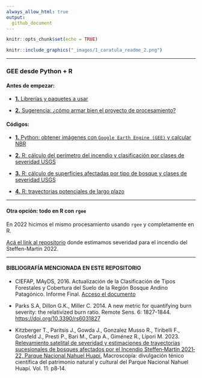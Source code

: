 ```yaml
---
always_allow_html: true
output:
  github_document
---
```


```r
knitr::opts_chunk$set(echo = TRUE)
```

```r

knitr::include_graphics("_images/1_caratula_readme_2.png")

```

----------------------------------------

### **GEE desde Python + R**

#### **Antes de empezar:**

- [**1.** Librerías y paquetes a usar](https://github.com/romina-gonzalez-musso/Severidad_incendios/blob/main/_mds/4_Librerias.md)

- [**2.** Sugerencia: ¿cómo armar bien el proyecto de procesamiento?](https://github.com/romina-gonzalez-musso/Severidad_incendios/blob/main/_mds/5_Proyecto.md)

#### **Códigos:**

- [**1.** Python: obtener imágenes con `Google Earth Engine (GEE)` y calcular NBR](https://github.com/romina-gonzalez-musso/Severidad_incendios/tree/main/_mds/1_Python_notebooks_GEE.md)

- [**2.** R: cálculo del perímetro del incendio y clasificación por clases de severidad USGS](https://github.com/romina-gonzalez-musso/Severidad_incendios/blob/main/_mds/2_R_perimetro_superficies.md)

- [**3.** R: cálculo de superficies afectadas por tipo de bosque y clases de severidad USGS](https://github.com/romina-gonzalez-musso/Severidad_incendios/blob/main/_mds/3_R_Supeficies_tipo_ftal.md)

- [**4.** R: trayectorias potenciales de largo plazo](https://github.com/romina-gonzalez-musso/Severidad_incendios/blob/main/_mds/6_R_Regeneracion_perdida_potencial.md)

---

#### **Otra opción: todo en R con `rgee`**

En 2022 hicimos el mismo procesamiento usando `rgee` y completamente en R. 

[Acá el link al repositorio](https://github.com/romina-gonzalez-musso/Severidad_Incendio-Steffen-Martin22?tab=readme-ov-file) donde estimamos severidad para el incendio del Steffen-Martin 2022. 

---

#### **BIBLIOGRAFÍA MENCIONADA EN ESTE REPOSITORIO**

- CIEFAP, MAyDS, 2016. Actualización de la Clasificación de Tipos Forestales y Cobertura del Suelo de la Región Bosque Andino Patagónico. Informe Final. [Acceso el documento](https://www.argentina.gob.ar/sites/default/files/informe_final_ccs_bap_20160712.pdf)

- Parks S.A, Dillon G.K., Miller C. 2014. A new metric for quantifying burn severity: the relativized burn ratio. Remote Sens. 6: 1827-1844. [https://doi.org/10.3390/rs6031827](https://doi.org/10.3390/rs6031827)

- Kitzberger T., Paritsis J., Gowda J., Gonzalez Musso R., Tiribelli F., Grosfeld J., Presti P., Bari M., Carp A., Giménez R., Lípori M. 2023. [Relevamiento satelital de severidad y estimaciones de trayectorias sucesionales de bosques afectados por el Incendio Steffen‐Martin 2021‐22, Parque Nacional Nahuel Huapi.](https://www.nahuelhuapi.gov.ar/multimedios/macroscopia_11.pdf) Macroscopía: divulgación ténico científica del patrimonio natural y cultural del Parque Nacional Nahuel Huapí. Vol. 11: p8‐14.
